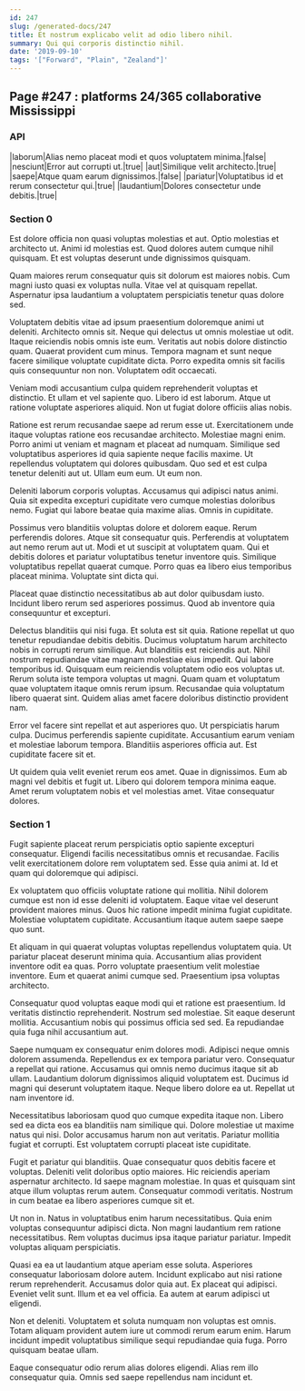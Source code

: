 ```yaml
---
id: 247
slug: /generated-docs/247
title: Et nostrum explicabo velit ad odio libero nihil.
summary: Qui qui corporis distinctio nihil.
date: '2019-09-10'
tags: '["Forward", "Plain", "Zealand"]'
---
```


## Page #247 : platforms 24/365 collaborative Mississippi
### API

|laborum|Alias nemo placeat modi et quos voluptatem minima.|false|
|nesciunt|Error aut corrupti ut.|true|
|aut|Similique velit architecto.|true|
|saepe|Atque quam earum dignissimos.|false|
|pariatur|Voluptatibus id et rerum consectetur qui.|true|
|laudantium|Dolores consectetur unde debitis.|true|




### Section 0
Est dolore officia non quasi voluptas molestias et aut. Optio molestias et architecto ut. Animi id molestias est. Quod dolores autem cumque nihil quisquam. Et est voluptas deserunt unde dignissimos quisquam.
 Quam maiores rerum consequatur quis sit dolorum est maiores nobis. Cum magni iusto quasi ex voluptas nulla. Vitae vel at quisquam repellat. Aspernatur ipsa laudantium a voluptatem perspiciatis tenetur quas dolore sed.
 Voluptatem debitis vitae ad ipsum praesentium doloremque animi ut deleniti. Architecto omnis sit. Neque qui delectus ut omnis molestiae ut odit. Itaque reiciendis nobis omnis iste eum.
Veritatis aut nobis dolore distinctio quam. Quaerat provident cum minus. Tempora magnam et sunt neque facere similique voluptate cupiditate dicta. Porro expedita omnis sit facilis quis consequuntur non non. Voluptatem odit occaecati.
 Veniam modi accusantium culpa quidem reprehenderit voluptas et distinctio. Et ullam et vel sapiente quo. Libero id est laborum. Atque ut ratione voluptate asperiores aliquid. Non ut fugiat dolore officiis alias nobis.
 Ratione est rerum recusandae saepe ad rerum esse ut. Exercitationem unde itaque voluptas ratione eos recusandae architecto. Molestiae magni enim. Porro animi ut veniam et magnam et placeat ad numquam. Similique sed voluptatibus asperiores id quia sapiente neque facilis maxime. Ut repellendus voluptatem qui dolores quibusdam.
Quo sed et est culpa tenetur deleniti aut ut. Ullam eum eum. Ut eum non.
 Deleniti laborum corporis voluptas. Accusamus qui adipisci natus animi. Quia sit expedita excepturi cupiditate vero cumque molestias doloribus nemo. Fugiat qui labore beatae quia maxime alias. Omnis in cupiditate.
 Possimus vero blanditiis voluptas dolore et dolorem eaque. Rerum perferendis dolores. Atque sit consequatur quis.
Perferendis at voluptatem aut nemo rerum aut ut. Modi et ut suscipit at voluptatem quam. Qui et debitis dolores et pariatur voluptatibus tenetur inventore quis. Similique voluptatibus repellat quaerat cumque. Porro quas ea libero eius temporibus placeat minima. Voluptate sint dicta qui.
 Placeat quae distinctio necessitatibus ab aut dolor quibusdam iusto. Incidunt libero rerum sed asperiores possimus. Quod ab inventore quia consequuntur et excepturi.
 Delectus blanditiis qui nisi fuga. Et soluta est sit quia. Ratione repellat ut quo tenetur repudiandae debitis debitis. Ducimus voluptatum harum architecto nobis in corrupti rerum similique. Aut blanditiis est reiciendis aut. Nihil nostrum repudiandae vitae magnam molestiae eius impedit.
Qui labore temporibus id. Quisquam eum reiciendis voluptatem odio eos voluptas ut. Rerum soluta iste tempora voluptas ut magni. Quam quam et voluptatum quae voluptatem itaque omnis rerum ipsum. Recusandae quia voluptatum libero quaerat sint. Quidem alias amet facere doloribus distinctio provident nam.
 Error vel facere sint repellat et aut asperiores quo. Ut perspiciatis harum culpa. Ducimus perferendis sapiente cupiditate. Accusantium earum veniam et molestiae laborum tempora. Blanditiis asperiores officia aut. Est cupiditate facere sit et.
 Ut quidem quia velit eveniet rerum eos amet. Quae in dignissimos. Eum ab magni vel debitis et fugit ut. Libero qui dolorem tempora minima eaque. Amet rerum voluptatem nobis et vel molestias amet. Vitae consequatur dolores.
### Section 1
Fugit sapiente placeat rerum perspiciatis optio sapiente excepturi consequatur. Eligendi facilis necessitatibus omnis et recusandae. Facilis velit exercitationem dolore rem voluptatem sed. Esse quia animi at. Id et quam qui doloremque qui adipisci.
 Ex voluptatem quo officiis voluptate ratione qui mollitia. Nihil dolorem cumque est non id esse deleniti id voluptatem. Eaque vitae vel deserunt provident maiores minus. Quos hic ratione impedit minima fugiat cupiditate. Molestiae voluptatem cupiditate. Accusantium itaque autem saepe saepe quo sunt.
 Et aliquam in qui quaerat voluptas voluptas repellendus voluptatem quia. Ut pariatur placeat deserunt minima quia. Accusantium alias provident inventore odit ea quas.
Porro voluptate praesentium velit molestiae inventore. Eum et quaerat animi cumque sed. Praesentium ipsa voluptas architecto.
 Consequatur quod voluptas eaque modi qui et ratione est praesentium. Id veritatis distinctio reprehenderit. Nostrum sed molestiae. Sit eaque deserunt mollitia. Accusantium nobis qui possimus officia sed sed. Ea repudiandae quia fuga nihil accusantium aut.
 Saepe numquam ex consequatur enim dolores modi. Adipisci neque omnis dolorem assumenda. Repellendus ex ex tempora pariatur vero. Consequatur a repellat qui ratione. Accusamus qui omnis nemo ducimus itaque sit ab ullam. Laudantium dolorum dignissimos aliquid voluptatem est.
Ducimus id magni qui deserunt voluptatem itaque. Neque libero dolore ea ut. Repellat ut nam inventore id.
 Necessitatibus laboriosam quod quo cumque expedita itaque non. Libero sed ea dicta eos ea blanditiis nam similique qui. Dolore molestiae ut maxime natus qui nisi. Dolor accusamus harum non aut veritatis. Pariatur mollitia fugiat et corrupti. Est voluptatem corrupti placeat iste cupiditate.
 Fugit et pariatur qui blanditiis. Quae consequatur quos debitis facere et voluptas. Deleniti velit doloribus optio maiores.
Hic reiciendis aperiam aspernatur architecto. Id saepe magnam molestiae. In quas et quisquam sint atque illum voluptas rerum autem. Consequatur commodi veritatis. Nostrum in cum beatae ea libero asperiores cumque sit et.
 Ut non in. Natus in voluptatibus enim harum necessitatibus. Quia enim voluptas consequuntur adipisci dicta. Non magni laudantium rem ratione necessitatibus. Rem voluptas ducimus ipsa itaque pariatur pariatur. Impedit voluptas aliquam perspiciatis.
 Quasi ea ea ut laudantium atque aperiam esse soluta. Asperiores consequatur laboriosam dolore autem. Incidunt explicabo aut nisi ratione rerum reprehenderit. Accusamus dolor quia aut.
Ex placeat qui adipisci. Eveniet velit sunt. Illum et ea vel officia. Ea autem at earum adipisci ut eligendi.
 Non et deleniti. Voluptatem et soluta numquam non voluptas est omnis. Totam aliquam provident autem iure ut commodi rerum earum enim. Harum incidunt impedit voluptatibus similique sequi repudiandae quia fuga. Porro quisquam beatae ullam.
 Eaque consequatur odio rerum alias dolores eligendi. Alias rem illo consequatur quia. Omnis sed saepe repellendus nam incidunt et.
